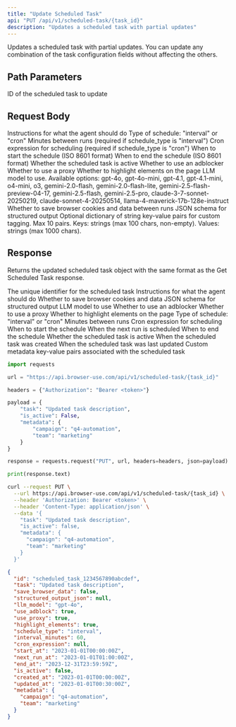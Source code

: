 ```yaml
---
title: "Update Scheduled Task"
api: "PUT /api/v1/scheduled-task/{task_id}"
description: "Updates a scheduled task with partial updates"
---
```


Updates a scheduled task with partial updates. You can update any combination of the task configuration fields without affecting the others.

## Path Parameters

<ParamField path="task_id" type="string" required>
  ID of the scheduled task to update
</ParamField>

## Request Body

<ParamField body="task" type="string">
  Instructions for what the agent should do
</ParamField>
<ParamField body="schedule_type" type="string">
  Type of schedule: "interval" or "cron"
</ParamField>
<ParamField body="interval_minutes" type="integer">
  Minutes between runs (required if schedule_type is "interval")
</ParamField>
<ParamField body="cron_expression" type="string">
  Cron expression for scheduling (required if schedule_type is "cron")
</ParamField>
<ParamField body="start_at" type="string">
  When to start the schedule (ISO 8601 format)
</ParamField>
<ParamField body="end_at" type="string">
  When to end the schedule (ISO 8601 format)
</ParamField>
<ParamField body="is_active" type="boolean">
  Whether the scheduled task is active
</ParamField>
<ParamField body="use_adblock" type="boolean">
  Whether to use an adblocker
</ParamField>
<ParamField body="use_proxy" type="boolean">
  Whether to use a proxy
</ParamField>
<ParamField body="highlight_elements" type="boolean">
  Whether to highlight elements on the page
</ParamField>
<ParamField body="llm_model" type="string">
  LLM model to use. Available options: gpt-4o, gpt-4o-mini, gpt-4.1, gpt-4.1-mini, o4-mini, o3, gemini-2.0-flash, gemini-2.0-flash-lite, gemini-2.5-flash-preview-04-17, gemini-2.5-flash, gemini-2.5-pro, claude-3-7-sonnet-20250219, claude-sonnet-4-20250514, llama-4-maverick-17b-128e-instruct
</ParamField>
<ParamField body="save_browser_data" type="boolean">
  Whether to save browser cookies and data between runs
</ParamField>
<ParamField body="structured_output_json" type="string">
  JSON schema for structured output
</ParamField>

<ParamField body="metadata" type="object">
  Optional dictionary of string key-value pairs for custom tagging. Max 10 pairs. Keys: strings (max 100 chars, non-empty). Values: strings (max 1000 chars).
</ParamField>

## Response

Returns the updated scheduled task object with the same format as the Get Scheduled Task response.

<ResponseField name="id" type="string">
  The unique identifier for the scheduled task
</ResponseField>

<ResponseField name="task" type="string">
  Instructions for what the agent should do
</ResponseField>

<ResponseField name="save_browser_data" type="boolean">
  Whether to save browser cookies and data
</ResponseField>

<ResponseField name="structured_output_json" type="string">
  JSON schema for structured output
</ResponseField>

<ResponseField name="llm_model" type="string">
  LLM model to use
</ResponseField>

<ResponseField name="use_adblock" type="boolean">
  Whether to use an adblocker
</ResponseField>

<ResponseField name="use_proxy" type="boolean">
  Whether to use a proxy
</ResponseField>

<ResponseField name="highlight_elements" type="boolean">
  Whether to highlight elements on the page
</ResponseField>

<ResponseField name="schedule_type" type="string">
  Type of schedule: "interval" or "cron"
</ResponseField>

<ResponseField name="interval_minutes" type="integer">
  Minutes between runs
</ResponseField>

<ResponseField name="cron_expression" type="string">
  Cron expression for scheduling
</ResponseField>

<ResponseField name="start_at" type="string">
  When to start the schedule
</ResponseField>

<ResponseField name="next_run_at" type="string">
  When the next run is scheduled
</ResponseField>

<ResponseField name="end_at" type="string">
  When to end the schedule
</ResponseField>

<ResponseField name="is_active" type="boolean">
  Whether the scheduled task is active
</ResponseField>

<ResponseField name="created_at" type="string">
  When the scheduled task was created
</ResponseField>

<ResponseField name="updated_at" type="string">
  When the scheduled task was last updated
</ResponseField>

<ResponseField name="metadata" type="object | null">
  Custom metadata key-value pairs associated with the scheduled task
</ResponseField>

<RequestExample>

```python python
import requests

url = "https://api.browser-use.com/api/v1/scheduled-task/{task_id}"

headers = {"Authorization": "Bearer <token>"}

payload = {
    "task": "Updated task description",
    "is_active": False,
    "metadata": {
        "campaign": "q4-automation",
        "team": "marketing"
    }
}

response = requests.request("PUT", url, headers=headers, json=payload)

print(response.text)
```

```bash curl
curl --request PUT \
  --url https://api.browser-use.com/api/v1/scheduled-task/{task_id} \
  --header 'Authorization: Bearer <token>' \
  --header 'Content-Type: application/json' \
  --data '{
    "task": "Updated task description",
    "is_active": false,
    "metadata": {
      "campaign": "q4-automation",
      "team": "marketing"
    }
  }'
```

</RequestExample>

<ResponseExample>

```json 200
{
  "id": "scheduled_task_1234567890abcdef",
  "task": "Updated task description",
  "save_browser_data": false,
  "structured_output_json": null,
  "llm_model": "gpt-4o",
  "use_adblock": true,
  "use_proxy": true,
  "highlight_elements": true,
  "schedule_type": "interval",
  "interval_minutes": 60,
  "cron_expression": null,
  "start_at": "2023-01-01T00:00:00Z",
  "next_run_at": "2023-01-01T01:00:00Z",
  "end_at": "2023-12-31T23:59:59Z",
  "is_active": false,
  "created_at": "2023-01-01T00:00:00Z",
  "updated_at": "2023-01-01T00:30:00Z",
  "metadata": {
    "campaign": "q4-automation",
    "team": "marketing"
  }
}
```

</ResponseExample> 
